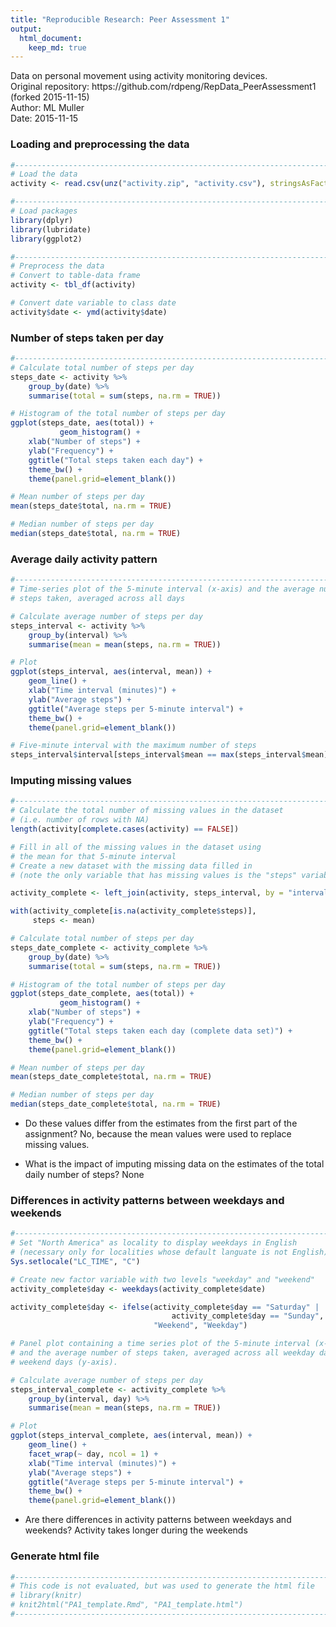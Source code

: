 ```yaml
---
title: "Reproducible Research: Peer Assessment 1"
output: 
  html_document:
    keep_md: true
---
```


Data on personal movement using activity monitoring devices.  
Original repository: https://github.com/rdpeng/RepData_PeerAssessment1 (forked 2015-11-15)  
Author: ML Muller  
Date: 2015-11-15

### Loading and preprocessing the data
```r
#-------------------------------------------------------------------------------#
# Load the data
activity <- read.csv(unz("activity.zip", "activity.csv"), stringsAsFactors = FALSE)

#-------------------------------------------------------------------------------#
# Load packages
library(dplyr)
library(lubridate)
library(ggplot2)

#-------------------------------------------------------------------------------#
# Preprocess the data
# Convert to table-data frame
activity <- tbl_df(activity)

# Convert date variable to class date
activity$date <- ymd(activity$date)
```

### Number of steps taken per day
```r
#-------------------------------------------------------------------------------#
# Calculate total number of steps per day
steps_date <- activity %>%
    group_by(date) %>%
    summarise(total = sum(steps, na.rm = TRUE))

# Histogram of the total number of steps per day
ggplot(steps_date, aes(total)) +
           geom_histogram() +
    xlab("Number of steps") +
    ylab("Frequency") +
    ggtitle("Total steps taken each day") +
    theme_bw() +
    theme(panel.grid=element_blank())

# Mean number of steps per day
mean(steps_date$total, na.rm = TRUE)

# Median number of steps per day
median(steps_date$total, na.rm = TRUE)
```

### Average daily activity pattern
```r
#-------------------------------------------------------------------------------#
# Time-series plot of the 5-minute interval (x-axis) and the average number of
# steps taken, averaged across all days 

# Calculate average number of steps per day
steps_interval <- activity %>%
    group_by(interval) %>%
    summarise(mean = mean(steps, na.rm = TRUE))

# Plot
ggplot(steps_interval, aes(interval, mean)) + 
    geom_line() +
    xlab("Time interval (minutes)") +
    ylab("Average steps") +
    ggtitle("Average steps per 5-minute interval") +
    theme_bw() +
    theme(panel.grid=element_blank())

# Five-minute interval with the maximum number of steps
steps_interval$interval[steps_interval$mean == max(steps_interval$mean)]
```

### Imputing missing values
```r
#-------------------------------------------------------------------------------#
# Calculate the total number of missing values in the dataset 
# (i.e. number of rows with NA)
length(activity[complete.cases(activity) == FALSE])

# Fill in all of the missing values in the dataset using
# the mean for that 5-minute interval
# Create a new dataset with the missing data filled in
# (note the only variable that has missing values is the "steps" variable)

activity_complete <- left_join(activity, steps_interval, by = "interval")

with(activity_complete[is.na(activity_complete$steps)],
     steps <- mean)

# Calculate total number of steps per day
steps_date_complete <- activity_complete %>%
    group_by(date) %>%
    summarise(total = sum(steps, na.rm = TRUE))

# Histogram of the total number of steps per day
ggplot(steps_date_complete, aes(total)) +
           geom_histogram() +
    xlab("Number of steps") +
    ylab("Frequency") +
    ggtitle("Total steps taken each day (complete data set)") +
    theme_bw() +
    theme(panel.grid=element_blank())

# Mean number of steps per day
mean(steps_date_complete$total, na.rm = TRUE)

# Median number of steps per day
median(steps_date_complete$total, na.rm = TRUE)
```

* Do these values differ from the estimates from the first part of the assignment?  No, because the mean values were used to replace missing values.

* What is the impact of imputing missing data on the estimates of the total daily number of steps?  None

### Differences in activity patterns between weekdays and weekends
```r
#-------------------------------------------------------------------------------#
# Set "North America" as locality to display weekdays in English
# (necessary only for localities whose default languate is not English)
Sys.setlocale("LC_TIME", "C")

# Create new factor variable with two levels "weekday" and "weekend"
activity_complete$day <- weekdays(activity_complete$date)

activity_complete$day <- ifelse(activity_complete$day == "Saturday" | 
                                    activity_complete$day == "Sunday",
                                "Weekend", "Weekday")

# Panel plot containing a time series plot of the 5-minute interval (x-axis) 
# and the average number of steps taken, averaged across all weekday days or 
# weekend days (y-axis). 

# Calculate average number of steps per day
steps_interval_complete <- activity_complete %>%
    group_by(interval, day) %>%
    summarise(mean = mean(steps, na.rm = TRUE))

# Plot
ggplot(steps_interval_complete, aes(interval, mean)) + 
    geom_line() +
    facet_wrap(~ day, ncol = 1) +
    xlab("Time interval (minutes)") +
    ylab("Average steps") +
    ggtitle("Average steps per 5-minute interval") +
    theme_bw() +
    theme(panel.grid=element_blank())
```

* Are there differences in activity patterns between weekdays and weekends?  Activity takes longer during the weekends

### Generate html file
```r
#-------------------------------------------------------------------------------#
# This code is not evaluated, but was used to generate the html file
# library(knitr)
# knit2html("PA1_template.Rmd", "PA1_template.html")
#-------------------------------------------------------------------------------#
```


